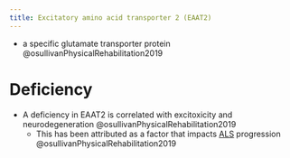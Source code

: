 ```yaml
---
title: Excitatory amino acid transporter 2 (EAAT2)
---
```



- a specific glutamate transporter protein @osullivanPhysicalRehabilitation2019


# Deficiency 
- A deficiency in EAAT2 is correlated with excitoxicity and neurodegeneration @osullivanPhysicalRehabilitation2019
    - This has been attributed as a factor that impacts [ALS]({{< var ref-amyotrophic-lateral-sclerosis.path >}}) progression @osullivanPhysicalRehabilitation2019